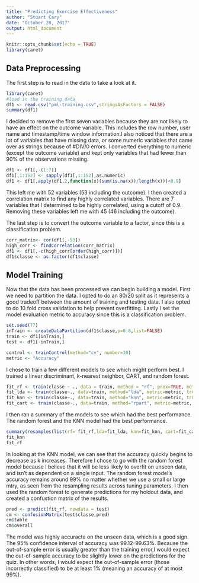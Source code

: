 ```yaml
---
title: "Predicting Exercise Effectiveness"
author: "Stuart Cary"
date: "October 28, 2017"
output: html_document
---
```


```r
knitr::opts_chunk$set(echo = TRUE)
library(caret)
```

## Data Preprocessing
The first step is to read in the data to take a look at it. 

```r
library(caret)
#load in the training data
df1 <- read.csv("pml-training.csv",stringsAsFactors = FALSE)
summary(df1)
```

I decided to remove the first seven variables because they are not likely to have an effect on the outcome variable. This includes the row number, user name and timestamp/time window information.I also noticed that there are a lot of variables that have missing data, or some numeric variables that came over as strings because of #DIV/0 errors. I converted everything to numeric (except the outcome variable) and kept only variables that had fewer than 90% of the observations missing.

```r
df1 <- df1[,-(1:7)]
df1[,1:152] <- sapply(df1[,1:152],as.numeric)
df1 <- df1[,apply(df1,2,function(x)(sum(is.na(x))/length(x)))<0.9]

```

This left me with 52 variables (53 including the outcome). I then created a correlation matrix to find any highly correlated variables. There are 7 variables that I determined to be highly correlated, using a cutoff of 0.9. Removing these variables left me with 45 (46 including the outcome).

The last step is to convert the outcome variable to a factor, since this is a classification problem.

```r
corr_matrix<- cor(df1[,-53])
high_corr <- findCorrelation(corr_matrix)
df1 <- df1[,-c(high_corr[order(high_corr)])]
df1$classe <- as.factor(df1$classe)

```


## Model Training

Now that the data has been processed we can begin building a model. First we need to partition the data. I opted to do an 80/20 split as it represents a good tradeoff between the amount of training and testing data. I also opted to do 10 fold cross validation to help prevent overfitting. Lastly I set the model evaluation metric to accuracy since this is a classification problem.

```r
set.seed(77)
inTrain <- createDataPartition(df1$classe,p=0.8,list=FALSE)
train <- df1[inTrain,]
test <- df1[-inTrain,]

control <- trainControl(method="cv", number=10)
metric <- "Accuracy"
```

I chose to train a few different models to see which might perform best. I trained a linear discriminant, k-nearest neighbor, CART, and random forest. 

```r
fit_rf <- train(classe ~ ., data = train, method = "rf", prox=TRUE, metric =metric, trControl = control)
fit_lda <- train(classe~., data=train, method="lda", metric=metric, trControl=control)
fit_knn <- train(classe~., data=train, method="knn", metric=metric, trControl=control)
fit_cart <- train(classe~., data=train, method="rpart", metric=metric, trControl=control)

```

I then ran a summary of the models to see which had the best performance. The random forest and the KNN model had the best performance. 

```r
summary(resamples(list(rf= fit_rf,lda=fit_lda, knn=fit_knn, cart=fit_cart)))
fit_knn
fit_rf
```

In looking at the KNN model, we can see that the accuracy quickly begins to decrease as k increases. Therefore I chose to go with the random forest model because I believe that it will be less likely to overfit on unseen data, and isn't as dependent on a single input. The random forest model's accuracy remains around 99% no matter whether we use a small or large mtry, as seen from the resampling results across tuning parameters. I then used the random forest to generate predictions for my holdout data, and created a confustion matrix of the results. 

```r
pred <- predict(fit_rf, newdata = test)
cm <- confusionMatrix(test$classe,pred)
cm$table
cm$overall

```

The model was highly accuracte on the unseen data, which is a good sign. The 95% confidence interval of accuracy was 99.12-99.63%. Because the out-of-sample error is usually greater than the training error,I would expect the out-of-sample accuracy to be slightly lower on the predictions for the quiz. In other words, I would expect the out-of-sample error (those incorrectly classified) to be at least 1% (meaning an accuracy of at most 99%).


